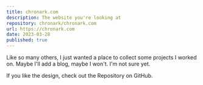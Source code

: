 ```yaml
---
title: chronark.com
description: The website you're looking at
repository: chronark/chronark.com
url: https://chronark.com
date: 2023-03-28
published: true
---
```



Like so many others, I just wanted a place to collect some projects I worked on. Maybe I'll add a blog, maybe I won't. I'm not sure yet.

If you like the design, check out the Repository on GitHub.
